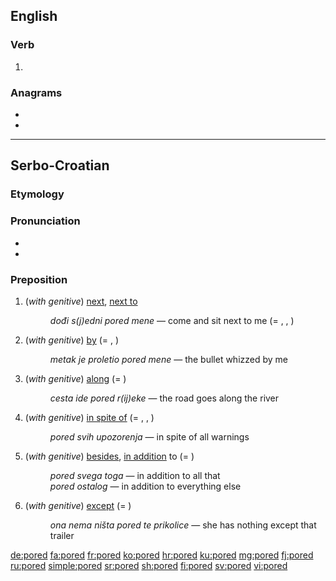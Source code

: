 ==English==

===Verb===
{{head|en|verb form}}

# {{en-past of|pore}}

===Anagrams===
* {{l|en|doper}}
* {{l|en|roped}}

----

==Serbo-Croatian==

===Etymology===
{{prefix|po|red|lang=sh}}

===Pronunciation===
* {{IPA|/pôred/|lang=sh}}
* {{hyphenation|po|red|lang=sh}}

===Preposition===
{{sh-preposition|head=pȍred|r|поред|по̏ред}}

# (''with genitive'') [[next]], [[next to]]
#: ''dođi s(j)edni pored mene'' — come and sit next to me (= {{m|sh|krȁj}}, {{m|sh|pȍkraj}}, {{m|sh|dȍ}})
# (''with genitive'') [[by]] (= {{m|sh|krȁj}}, {{m|sh|pȍkraj}})
#: ''metak je proletio pored mene'' — the bullet whizzed by me
# (''with genitive'') [[along]] (= {{m|sh|dȕž}})
#: ''cesta ide pored r(ij)eke'' — the road goes along the river
# (''with genitive'') [[in spite of]] (= {{m|sh|ȕprkos}}, {{m|sh|pȍkraj}}, {{m|sh|mȉmo}})
#: ''pored svih upozorenja'' — in spite of all warnings
# (''with genitive'') [[besides]], [[in addition]] to (= {{m|sh|pòvrh}})
#: ''pored svega toga'' — in addition to all that
#: ''pored ostalog'' — in addition to everything else
# (''with genitive'') [[except]] (= {{m|sh|osim|ȍsīm}})
#: ''ona nema ništa pored te prikolice'' — she has nothing except that trailer

[[de:pored]]
[[fa:pored]]
[[fr:pored]]
[[ko:pored]]
[[hr:pored]]
[[ku:pored]]
[[mg:pored]]
[[fj:pored]]
[[ru:pored]]
[[simple:pored]]
[[sr:pored]]
[[sh:pored]]
[[fi:pored]]
[[sv:pored]]
[[vi:pored]]